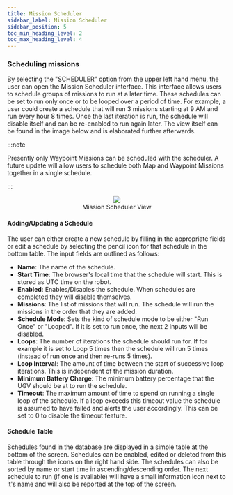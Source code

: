 ---
title: Mission Scheduler
sidebar_label: Mission Scheduler
sidebar_position: 5
toc_min_heading_level: 2
toc_max_heading_level: 4
---

### Scheduling missions

By selecting the "SCHEDULER" option from the upper left hand menu, the user can open the Mission Scheduler interface. This interface 
allows users to schedule groups of missions to run at a later time. These schedules can be set to run only once or to be looped over a period of time.
For example, a user could create a schedule that will run 3 missions starting at 9 AM and run every hour 8 times. Once the last iteration is run, the 
schedule will disable itself and can be re-enabled to run again later.  The view itself can be found in the image below and is elaborated further afterwards.

:::note 

Presently only Waypoint Missions can be scheduled with the scheduler. A future update will allow users to schedule both Map and 
Waypoint Missions together in a single schedule.

:::

<center>
  <figure>
    <img src="/img/outdoornav_images/scheduler_screen.png" />
    <figcaption>Mission Scheduler View</figcaption>
  </figure>
</center>

#### Adding/Updating a Schedule

The user can either create a new schedule by filling in the appropriate fields or edit a schedule by selecting the pencil icon for that schedule 
in the bottom table.  The input fields are outlined as follows:

-   <strong>Name</strong>: The name of the schedule.
-   <strong>Start Time</strong>: The browser's local time that the schedule will start. This is stored as UTC time on the robot.
-   <strong>Enabled</strong>: Enables/Disables the schedule. When schedules are completed they will disable themselves.
-   <strong>Missions</strong>: The list of missions that will run. The schedule will run the missions in the order that they are added.
-   <strong>Schedule Mode</strong>: Sets the kind of schedule mode to be either "Run Once" or "Looped". If it is set to run once, the next 2 inputs will be disabled.
-   <strong>Loops</strong>: The number of iterations the schedule should run for. If for example it is set to Loop 5 times then the schedule will run 5 times (instead of run once and then re-runs 5 times).
-   <strong>Loop Interval</strong>: The amount of time between the start of successive loop iterations. This is independent of the mission duration.
-   <strong>Minimum Battery Charge</strong>: The minimum battery percentage that the UGV should be at to run the schedule.
-   <strong>Timeout</strong>: The maximum amount of time to spend on running a single loop of the schedule. If a loop exceeds this timeout value the schedule is assumed to have failed and alerts the user 
    accordingly. This can be set to 0 to disable the timeout feature.

#### Schedule Table

Schedules found in the database are displayed in a simple table at the bottom of the screen. Schedules can be enabled, edited or deleted from this table through the 
icons on the right hand side. The schedules can also be sorted by name or start time in ascending/descending order. The next schedule to run (if one is available) will have 
a small information icon next to it's name and will also be reported at the top of the screen.